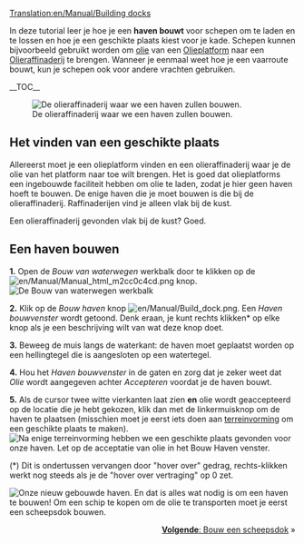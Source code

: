 [[Translation:en/Manual/Building docks]]
{{nl/Manual/Tutorial/Tutorial}}

In deze tutorial leer je hoe je een '''haven bouwt''' voor schepen om te laden en te lossen en hoe je een geschikte plaats kiest voor je kade. Schepen kunnen bijvoorbeeld gebruikt worden om [[en/Manual/Base Set/Cargos/Oil|olie]] van een [[en/Manual/Base Set/Industries/Oil Rig|Olieplatform]] naar een [[en/Manual/Base Set/Industries/Oil Refinery|Olieraffinaderij]] te brengen. Wanneer je eenmaal weet hoe je een vaarroute bouwt, kun je schepen ook voor andere vrachten gebruiken.

__TOC__

[[File:en/Haven bouwen hk1.png|left|frame|De olieraffinaderij waar we een haven zullen bouwen.]]
==Het vinden van een geschikte plaats==
Allereerst moet je een olieplatform vinden en een olieraffinaderij waar je de olie van het platform naar toe wilt brengen. Het is goed dat olieplatforms een ingebouwde faciliteit hebben om olie te laden, zodat je hier geen haven hoeft te bouwen. De enige haven die je moet bouwen is die bij de olieraffinaderij. Raffinaderijen vind je alleen vlak bij de kust.

Een olieraffinaderij gevonden vlak bij de kust? Goed.
<div style="clear:left"></div>

==Een haven bouwen==

'''1.''' Open de ''Bouw van waterwegen'' werkbalk door te klikken op de [[File:en/Manual/Manual html m2cc0c4cd.png]] knop.
[[File:nl/Manual/Bouw van waterwegen toolbar hk.png|frame|none|De ''Bouw van waterwegen'' werkbalk]]

'''2.''' Klik op de ''Bouw haven'' knop [[File:en/Manual/Build dock.png]]. Een ''Haven bouwvenster'' wordt getoond. Denk eraan, je kunt rechts klikken* op elke knop als je een beschrijving wilt van wat deze knop doet.

'''3.''' Beweeg de muis langs de waterkant: de haven moet geplaatst worden op een hellingtegel die is aangesloten op een watertegel.

'''4.''' Hou het ''Haven bouwvenster'' in de gaten en zorg dat je zeker weet dat ''Olie'' wordt aangegeven achter ''Accepteren'' voordat je de haven bouwt.

'''5.''' Als de cursor twee witte vierkanten laat zien '''en''' olie wordt geaccepteerd op de locatie die je hebt gekozen, klik dan met de linkermuisknop om de haven te plaatsen (misschien moet je eerst iets doen aan [[nl/Manual/Terreinvorming|terreinvorming]] om een geschikte plaats te maken).
[[File:nl/Manual/Haven bouwen hk.png|frame|none|Na enige [[nl/Manual/Terreinvorming|terreinvorming]] hebben we een geschikte plaats gevonden voor onze haven. Let op de acceptatie van olie in het ''Bouw Haven'' venster.]]


(*) Dit is ondertussen vervangen door "hover over" gedrag, rechts-klikken werkt nog steeds als je de "hover over vertraging" op 0 zet.


[[File:nl/Manual/Nieuwe haven hk.png|frame|right|Onze nieuw gebouwde haven.]]
En dat is alles wat nodig is om een haven te bouwen! Om een schip te kopen om de olie te transporten moet je eerst een scheepsdok bouwen.

<span style="float: right">[[nl/Manual/Bouw dok|'''Volgende''': Bouw een scheepsdok]] &raquo;</span>